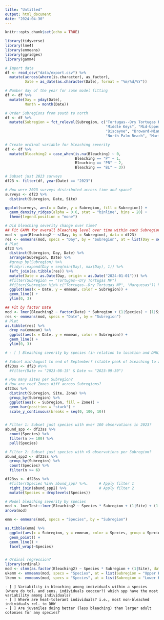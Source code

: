```yaml
---
title: "Untitled"
output: html_document
date: "2024-04-30"
---
```


```r
knitr::opts_chunk$set(echo = TRUE)
```

```r
library(tidyverse)
library(lme4)
library(emmeans)
library(ggridges)
library(gamm4)
```


```r
# Import data
df <- read_csv("data/export.csv") %>%
  mutate(across(where(is.character), as_factor),
         Date = as_date(as.character(Date), format = "%m/%d/%Y"))

# Number day of the year for some model fitting
df <- df %>%
  mutate(Day = yday(Date),
         Month = month(Date))

# Order Subregions from south to north
df <- df %>%
  mutate(Subregion = fct_relevel(Subregion, c("Tortugas--Dry Tortugas NP", "Marquesas", "Lower Keys", 
                                              "Middle Keys", "Mid-Upper Keys Transition", "Upper Keys",
                                              "Biscayne", "Broward-Miami", "South Palm Beach", 
                                              "North Palm Beach", "Martin")))

# Create ordinal variable for bleaching severity
df <- df %>%
  mutate(Bleaching2 = case_when(is.na(Bleaching) ~ 0,
                                Bleaching == "P" ~ 1,
                                Bleaching == "PB" ~ 2,
                                Bleaching == "BL" ~ 3))

# Subset just 2023 surveys
df23 <- filter(df, year(Date) == "2023")
```


```r
# How were 2023 surveys distributed across time and space?
surveys <- df23 %>%
  distinct(Subregion, Date, Site)

ggplot(surveys, aes(x = Date, y = Subregion, fill = Subregion)) +
  geom_density_ridges(alpha = 0.6, stat = "binline", bins = 20) +
  theme(legend.position = "none")

# Did bleaching severity change over time?
## Fit GAMM for overall bleaching level over time within each Subregion
mod <- gam(Bleaching2 ~ s(Day, by = Subregion), data = df23)
res <- emmeans(mod, specs = "Day", by = "Subregion", at = list(Day = seq(167, 318, 1)))
# Plot 
df23 %>%
  distinct(Subregion, Day, Date) %>%
  arrange(Subregion, Date) %>%
  #group_by(Subregion) %>%
  #tidyr::expand(Day = seq(min(Day), max(Day), 1)) %>%
  left_join(as.tibble(res)) %>%
  mutate(Date = as.Date(Day, origin = as.Date("2024-01-01"))) %>%
  #filter(Subregion == "Tortugas--Dry Tortugas NP")
  #filter(Subregion %in% c("Tortugas--Dry Tortugas NP", "Marquesas")) %>%
  ggplot(aes(x = Date, y = emmean, color = Subregion)) +
  geom_line() +
  ylim(0, 3)

## Fit by factor Date
mod <- lmer(Bleaching2 ~ factor(Date) * Subregion + (1|Species) + (1|Site), data = df23)
res <- emmeans(mod, specs = "Date", by = "Subregion")
# Plot
as.tibble(res) %>%
  drop_na(emmean) %>%
  ggplot(aes(x = Date, y = emmean, color = Subregion)) +
  geom_line() +
  ylim(0, 3)
```

    
```r
# - [ ] Bleaching severity by species (in relation to location and DHW). which species more/less bleached

# Subset mid-August to end of September? (stable peak of bleaching to allow comparing across Subregions, e.g. Marquesas was in Oct. only)
df23ss <- df23 #%>%
  #filter(Date >= "2023-08-15" & Date <= "2023-09-30")

# How many sites per Subregion?
# How are reef Zones diff across Subregions?
df23ss %>%
  distinct(Subregion, Site, Zone) %>%
  group_by(Subregion) %>%
  ggplot(aes(x = Subregion, fill = Zone)) +
  geom_bar(position = "stack") +
  scale_y_continuous(breaks = seq(0, 100, 10))
  

# Filter 1: Subset just species with over 100 observations in 2023?
abund_spp <- df23ss %>%
  count(Species) %>%
  filter(n >= 100) %>%
  pull(Species)

# Filter 2: Subset just species with >5 observations per Subregion?
abund_spp2 <- df23ss %>%
  group_by(Subregion) %>%
  count(Species) %>%
  filter(n >= 6)

df23ss <- df23ss %>% 
  #filter(Species %in% abund_spp) %>%.     # Apply filter 1
  right_join(abund_spp2) %>%               # Apply filter 2
  mutate(Species = droplevels(Species))

# Model bleaching severity by species
mod <- lmerTest::lmer(Bleaching2 ~ Species * Subregion + (1|Site) + (1|Month), data = df23ss)
anova(mod)

emm <- emmeans(mod, specs = "Species", by = "Subregion")

as.tibble(emm) %>%
  ggplot(aes(x = Subregion, y = emmean, color = Species, group = Species)) +
  geom_point() +
  geom_line() +
  facet_wrap(~Species)


# Ordinal regression?
library(ordinal)
mod <- clmm(as.factor(Bleaching2) ~ Species * Subregion + (1|Site), data = df23ss)
ukemm <- emmeans(mod, specs = "Species", at = list(Subregion = "Upper Keys"))
lkemm <- emmeans(mod, specs = "Species", at = list(Subregion = "Lower Keys"))
```

    - [ ] Variability in bleaching among individuals within a species (where do tol. and sens. individuals cooccur?) which spp have the most variability among individuals?
    - [ ] Where are heat-tolerant individuals? i.e., most non-bleached individuals rel. to DHW
    - [ ] Are juveniles doing better (less bleaching) than larger adult colonies for any species?

